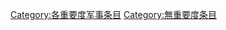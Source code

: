 {{Articles by Importance|topic=軍事|project=軍事|format=toc}}
{{emptycat}}
{{CategoryTOC}}
[[Category:各重要度军事条目|Category:各重要度军事条目]]
[[Category:無重要度条目|Category:無重要度条目]]